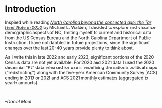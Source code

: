 # Introduction {.unnumbered}

Inspired while reading *[North Carolina beyond the connected age: the Tar Heel State in 2050](https://uncpress.org/book/9781469635729/north-carolina-beyond-the-connected-age/)* by Michael L. Walden, I decided to explore and visualize demographic aspects of NC, limiting myself to current and historical data from the US Census Bureau and the North Carolina Department of Public Instruction. I have not dabbled in future projections, since the significant changes over the last 20-40 years provide plenty to think about.

As I write this in late 2022 and early 2023, significant portions of the 2020 Census data are not yet available. For 2020 and 2021 data I used the 2020 decennial "PL" data released for use in redefining the nation's political maps ("redistricting") along with the five-year American Community Survey (ACS) ending in 2019 or 2021 and ACS 2021 monthly estimates (aggregated to yearly amounts).

<br>

*--Daniel Moul*

<br>

